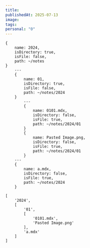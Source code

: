 ```yaml
---
title: 
publishedAt: 2025-07-13
image: 
tags: 
personal: "0"
---
```

```
{
	name: 2024,
	isDirectory: true,
	isFile: false,
	path: ~/notes
}
	---
	{
		name: 01,
		isDirectory: true,
		isFile: false,
		path: ~/notes/2024
	}
		---
		{
			name: 0101.mdx,
			isDirectory: false,
			isFile: true,
			path: ~/notes/2024/01
		}
		{
			name: Pasted Image.png,
			isDirectory: false,
			isFile: true,
			path: ~/notes/2024/01
		}
	---
	{
		name: a.mdx,
		isDirectory: false,
		isFile: true,
		path: ~/notes/2024
	}

[
	'2024',
	[
		'01',
		[
			'0101.mdx',
			'Pasted Image.png'
		],
		'a.mdx'	
	]
]
```
